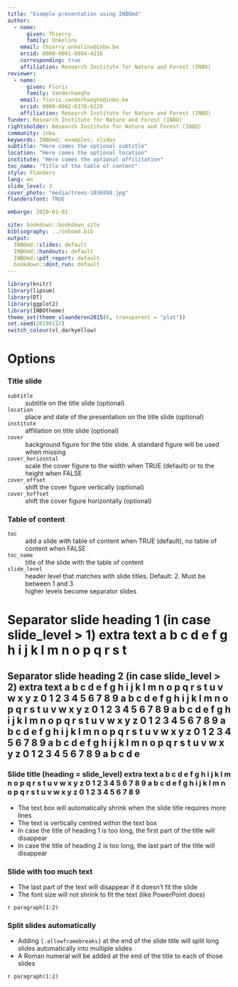 ```yaml
--- 
title: "Example presentation using INBOmd"
author: 
  - name:
      given: Thierry
      family: Onkelinx
    email: thierry.onkelinx@inbo.be
    orcid: 0000-0001-8804-4216
    corresponding: true
    affiliation: Research Institute for Nature and Forest (INBO)
reviewer:
  - name:
      given: Floris
      family: Vanderhaeghe
    email: floris.vanderhaeghe@inbo.be
    orcid: 0000-0002-6378-6229
    affiliation: Research Institute for Nature and Forest (INBO)
funder: Research Institute for Nature and Forest (INBO)
rightsholder: Research Institute for Nature and Forest (INBO)
community: inbo
keywords: INBOmd; examples; slides
subtitle: "Here comes the optional subtitle"
location: "Here comes the optional location"
institute: "Here comes the optional affilitation"
toc_name: "Title of the table of content"
style: Flanders
lang: en
slide_level: 3
cover_photo: "media/trees-1036958.jpg"
flandersfont: TRUE

embargo: 2020-01-01

site: bookdown::bookdown_site
bibliography: ../inbomd.bib
output:
  INBOmd::slides: default
  INBOmd::handouts: default
  INBOmd::pdf_report: default
  bookdown::dont_run: default
---
```


```r
library(knitr)
library(lipsum)
library(DT)
library(ggplot2)
library(INBOtheme)
theme_set(theme_vlaanderen2015(6, transparent = "plot"))
set.seed(20190117)
switch_colour(vl_darkyellow)
```

# Options

### Title slide

`subtitle`
  ~ subtitle on the title slide (optional)
  
`location`
  ~ place and date of the presentation on the title slide (optional)
  
`institute`
  ~ affiliation on title slide (optional)

`cover`
  ~ background figure for the title slide. A standard figure will be used when missing
  
`cover_horizontal`
  ~ scale the cover figure to the width when TRUE (default) or to the height when FALSE

`cover_offset`
  ~ shift the cover figure vertically (optional)

`cover_hoffset`
  ~ shift the cover figure horizontally (optional)

### Table of content

`toc`
  ~ add a slide with table of content when TRUE (default), no table of content when FALSE
  
`toc_name`
  ~ title of the slide with the table of content

`slide_level`
  ~ header level that matches with slide titles. Default: 2. Must be between 1 and 3
  ~ higher levels become separator slides

# Separator slide heading 1 (in case slide_level > 1) extra text a b c d e f g h i j k l m n o p q r s t

## Separator slide heading 2 (in case slide_level > 2) extra text a b c d e f g h i j k l m n o p q r s t u v w x y z 0 1 2 3 4 5 6 7 8 9 a b c d e f g h i j k l m n o p q r s t u v w x y z 0 1 2 3 4 5 6 7 8 9  a b c d e f g h i j k l m n o p q r s t u v w x y z 0 1 2 3 4 5 6 7 8 9 a b c d e f g h i j k l m n o p q r s t u v w x y z 0 1 2 3 4 5 6 7 8 9 a b c d e f g h i j k l m n o p q r s t u v w x y z 0 1 2 3 4 5 6 7 8 9 a b c d e <!-- spell-check: ignore -->

### Slide title (heading = slide_level) extra text a b c d e f g h i j k l m n o p q r s t u v w x y z 0 1 2 3 4 5 6 7 8 9 a b c d e f g h i j k l m n o p q r s t u v w x y z 0 1 2 3 4 5 6 7 8 9 <!-- spell-check: ignore -->

- The text box will automatically shrink when the slide title requires more lines
- The text is vertically centred within the text box
- In case the title of heading 1 is too long, the first part of the title will disappear
- In case the title of heading 2 is too long, the last part of the title will disappear

### Slide with too much text

- The last part of the text will disappear if it doesn't fit the slide
- The font size will not shrink to fit the text (like PowerPoint does)

`r paragraph(1:2)`

### Split slides automatically {.allowframebreaks}

- Adding `{.allowframebreaks}` at the end of the slide title will split long slides automatically into multiple slides
- A Roman numeral will be added at the end of the title to each of those slides

`r paragraph(1:2)`
